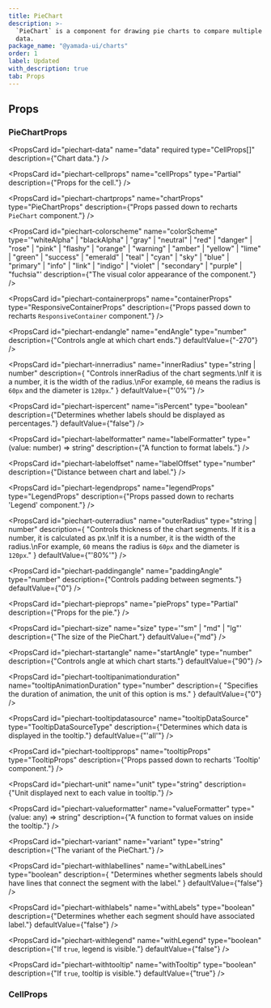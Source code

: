 ```yaml
---
title: PieChart
description: >-
  `PieChart` is a component for drawing pie charts to compare multiple sets of
  data.
package_name: "@yamada-ui/charts"
order: 1
label: Updated
with_description: true
tab: Props
---
```


## Props

### PieChartProps

<PropsCard
  id="piechart-data"
  name="data"
  required
  type="CellProps[]"
  description={"Chart data."}
/>

<PropsCard
  id="piechart-cellprops"
  name="cellProps"
  type="Partial<CellProps>"
  description={"Props for the cell."}
/>

<PropsCard
  id="piechart-chartprops"
  name="chartProps"
  type="PieChartProps"
  description={"Props passed down to recharts `PieChart` component."}
/>

<PropsCard
  id="piechart-colorscheme"
  name="colorScheme"
  type='"whiteAlpha" | "blackAlpha" | "gray" | "neutral" | "red" | "danger" | "rose" | "pink" | "flashy" | "orange" | "warning" | "amber" | "yellow" | "lime" | "green" | "success" | "emerald" | "teal" | "cyan" | "sky" | "blue" | "primary" | "info" | "link" | "indigo" | "violet" | "secondary" | "purple" | "fuchsia"'
  description={"The visual color appearance of the component."}
/>

<PropsCard
  id="piechart-containerprops"
  name="containerProps"
  type="ResponsiveContainerProps"
  description={"Props passed down to recharts `ResponsiveContainer` component."}
/>

<PropsCard
  id="piechart-endangle"
  name="endAngle"
  type="number"
  description={"Controls angle at which chart ends."}
  defaultValue={"-270"}
/>

<PropsCard
  id="piechart-innerradius"
  name="innerRadius"
  type="string | number"
  description={
    "Controls innerRadius of the chart segments.\nIf it is a number, it is the width of the radius.\nFor example, `60` means the radius is `60px` and the diameter is `120px`."
  }
  defaultValue={"'0%'"}
/>

<PropsCard
  id="piechart-ispercent"
  name="isPercent"
  type="boolean"
  description={"Determines whether labels should be displayed as percentages."}
  defaultValue={"false"}
/>

<PropsCard
  id="piechart-labelformatter"
  name="labelFormatter"
  type="(value: number) => string"
  description={"A function to format labels."}
/>

<PropsCard
  id="piechart-labeloffset"
  name="labelOffset"
  type="number"
  description={"Distance between chart and label."}
/>

<PropsCard
  id="piechart-legendprops"
  name="legendProps"
  type="LegendProps"
  description={"Props passed down to recharts 'Legend' component."}
/>

<PropsCard
  id="piechart-outerradius"
  name="outerRadius"
  type="string | number"
  description={
    "Controls thickness of the chart segments. If it is a number, it is calculated as px.\nIf it is a number, it is the width of the radius.\nFor example, `60` means the radius is `60px` and the diameter is `120px`."
  }
  defaultValue={"'80%'"}
/>

<PropsCard
  id="piechart-paddingangle"
  name="paddingAngle"
  type="number"
  description={"Controls padding between segments."}
  defaultValue={"0"}
/>

<PropsCard
  id="piechart-pieprops"
  name="pieProps"
  type="Partial<PieProps>"
  description={"Props for the pie."}
/>

<PropsCard
  id="piechart-size"
  name="size"
  type='"sm" | "md" | "lg"'
  description={"The size of the PieChart."}
  defaultValue={"md"}
/>

<PropsCard
  id="piechart-startangle"
  name="startAngle"
  type="number"
  description={"Controls angle at which chart starts."}
  defaultValue={"90"}
/>

<PropsCard
  id="piechart-tooltipanimationduration"
  name="tooltipAnimationDuration"
  type="number"
  description={
    "Specifies the duration of animation, the unit of this option is ms."
  }
  defaultValue={"0"}
/>

<PropsCard
  id="piechart-tooltipdatasource"
  name="tooltipDataSource"
  type="TooltipDataSourceType"
  description={"Determines which data is displayed in the tooltip."}
  defaultValue={"'all'"}
/>

<PropsCard
  id="piechart-tooltipprops"
  name="tooltipProps"
  type="TooltipProps"
  description={"Props passed down to recharts 'Tooltip' component."}
/>

<PropsCard
  id="piechart-unit"
  name="unit"
  type="string"
  description={"Unit displayed next to each value in tooltip."}
/>

<PropsCard
  id="piechart-valueformatter"
  name="valueFormatter"
  type="(value: any) => string"
  description={"A function to format values on inside the tooltip."}
/>

<PropsCard
  id="piechart-variant"
  name="variant"
  type="string"
  description={"The variant of the PieChart."}
/>

<PropsCard
  id="piechart-withlabellines"
  name="withLabelLines"
  type="boolean"
  description={
    "Determines whether segments labels should have lines that connect the segment with the label."
  }
  defaultValue={"false"}
/>

<PropsCard
  id="piechart-withlabels"
  name="withLabels"
  type="boolean"
  description={"Determines whether each segment should have associated label."}
  defaultValue={"false"}
/>

<PropsCard
  id="piechart-withlegend"
  name="withLegend"
  type="boolean"
  description={"If `true`, legend is visible."}
  defaultValue={"false"}
/>

<PropsCard
  id="piechart-withtooltip"
  name="withTooltip"
  type="boolean"
  description={"If `true`, tooltip is visible."}
  defaultValue={"true"}
/>

### CellProps

<PropsCard id="cell-name" name="name" required type="string" />

<PropsCard id="cell-value" name="value" required type="number" />

<PropsCard id="cell-dimcell" name="dimCell" type="Partial<CellProps>" />

